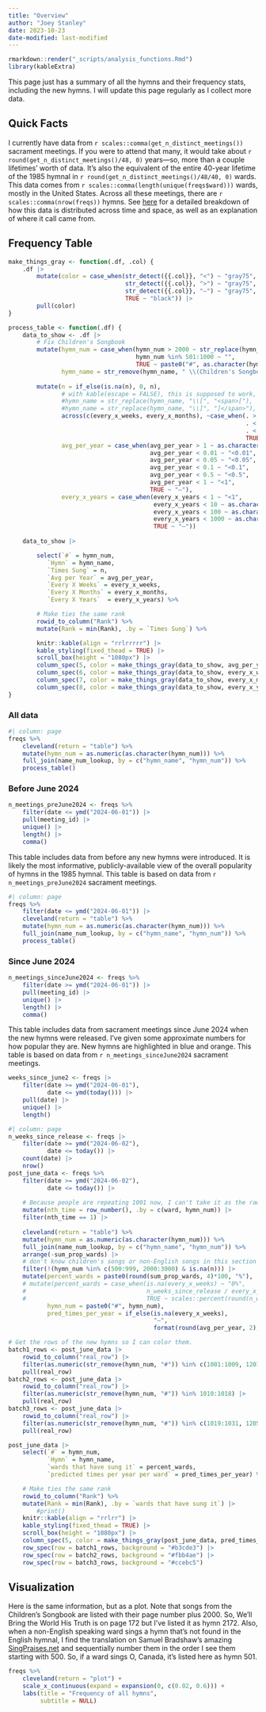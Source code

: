 ```yaml
---
title: "Overview"
author: "Joey Stanley"
date: 2023-10-23
date-modified: last-modified
---
```


```r
rmarkdown::render("_scripts/analysis_functions.Rmd")
library(kableExtra)
```

This page just has a summary of all the hymns and their frequency stats, including the new hymns. I will update this page regularly as I collect more data.

## Quick Facts

I currently have data from `r scales::comma(get_n_distinct_meetings())` sacrament meetings. If you were to attend that many, it would take about `r round(get_n_distinct_meetings()/48, 0)` years---so, more than a couple lifetimes' worth of data. It's also the equivalent of the entire 40-year lifetime of the 1985 hymnal in `r round(get_n_distinct_meetings()/48/40, 0)` wards. This data comes from `r scales::comma(length(unique(freqs$ward)))` wards, mostly in the United States. Across all these meetings, there are `r scales::comma(nrow(freqs))` hymns. See [here](/posts/frequency-data) for a detailed breakdown of how this data is distributed across time and space, as well as an explanation of where it call came from. 


## Frequency Table

::: {.panel-tabset}

```r
make_things_gray <- function(.df, .col) {
    .df |> 
        mutate(color = case_when(str_detect({{.col}}, "<") ~ "gray75",
                                 str_detect({{.col}}, ">") ~ "gray75",
                                 str_detect({{.col}}, "—") ~ "gray75",
                                 TRUE ~ "black")) |> 
        pull(color)
}

process_table <- function(.df) {
    data_to_show <- .df |> 
        # Fix Children's Songbook
        mutate(hymn_num = case_when(hymn_num > 2000 ~ str_replace(hymn_num, "\\A20*", "CS #"), 
                                    hymn_num %in% 501:1000 ~ "",
                                    TRUE ~ paste0("#", as.character(hymn_num))),
               hymn_name = str_remove(hymn_name, " \\(Children's Songbook\\)")) |>
        
        mutate(n = if_else(is.na(n), 0, n),
               # with kable(escape = FALSE), this is supposed to work, I think, but it doesn't
               #hymn_name = str_replace(hymn_name, "\\[", "<span>["),
               #hymn_name = str_replace(hymn_name, "\\]", "]</span>"),
               across(c(every_x_weeks, every_x_months), ~case_when(. > 100 ~ ">100", 
                                                                   . < 10 ~ as.character(format(round(., 1), nsmall = 1)),
                                                                   . < 100 ~ as.character(round(.)),
                                                                   TRUE ~ "—")),
               avg_per_year = case_when(avg_per_year > 1 ~ as.character(format(round(avg_per_year, 2), nsmall = 2)),
                                        avg_per_year < 0.01 ~ "<0.01",
                                        avg_per_year < 0.05 ~ "<0.05",
                                        avg_per_year < 0.1 ~ "<0.1",
                                        avg_per_year < 0.5 ~ "<0.5",
                                        avg_per_year < 1 ~ "<1",
                                        TRUE ~ "—"),
               every_x_years = case_when(every_x_years < 1 ~ "<1",
                                         every_x_years < 10 ~ as.character(round(every_x_years, 1)),
                                         every_x_years < 100 ~ as.character(round(every_x_years)),
                                         every_x_years < 1000 ~ as.character(round(every_x_years/10)*10),
                                         TRUE ~ "—"))
        
    data_to_show |> 

        select(`#` = hymn_num,
           `Hymn` = hymn_name,
           `Times Sung` = n,
           `Avg per Year` = avg_per_year,
           `Every X Weeks` = every_x_weeks,
           `Every X Months` = every_x_months,
           `Every X Years`  = every_x_years) %>%

        # Make ties the same rank
        rowid_to_column("Rank") %>%
        mutate(Rank = min(Rank), .by = `Times Sung`) %>%

        knitr::kable(align = "rrlrrrrr") |>
        kable_styling(fixed_thead = TRUE) |>
        scroll_box(height = "1080px") |>
        column_spec(5, color = make_things_gray(data_to_show, avg_per_year)) |>
        column_spec(6, color = make_things_gray(data_to_show, every_x_weeks)) |>
        column_spec(7, color = make_things_gray(data_to_show, every_x_months)) |>
        column_spec(8, color = make_things_gray(data_to_show, every_x_years))
}
```


### All data

```r
#| column: page
freqs %>%
    cleveland(return = "table") %>%
    mutate(hymn_num = as.numeric(as.character(hymn_num))) %>%
    full_join(name_num_lookup, by = c("hymn_name", "hymn_num")) %>%
    process_table()
```

### Before June 2024

```r
n_meetings_preJune2024 <- freqs %>%
    filter(date <= ymd("2024-06-01")) |> 
    pull(meeting_id) |> 
    unique() |> 
    length() |> 
    comma()
```


This table includes data from before any new hymns were introduced. It is likely the most informative, publicly-available view of the overall popularity of hymns in the 1985 hymnal. This table is based on data from `r n_meetings_preJune2024` sacrament meetings. 

```r
#| column: page
freqs %>%
    filter(date <= ymd("2024-06-01")) |> 
    cleveland(return = "table") %>%
    mutate(hymn_num = as.numeric(as.character(hymn_num))) %>%
    full_join(name_num_lookup, by = c("hymn_name", "hymn_num")) %>%
    process_table()
```


### Since June 2024

```r
n_meetings_sinceJune2024 <- freqs %>%
    filter(date >= ymd("2024-06-01")) |> 
    pull(meeting_id) |> 
    unique() |> 
    length() |> 
    comma()
```


This table includes data from sacrament meetings since June 2024 when the new hymns were released. I've given some approximate numbers for how popular they are. New hymns are highlighted in blue and orange. This table is based on data from `r n_meetings_sinceJune2024` sacrament meetings.

```r
weeks_since_june2 <- freqs |> 
    filter(date >= ymd("2024-06-01"),
           date <= ymd(today())) |> 
    pull(date) |> 
    unique() |> 
    length()
```


```r
#| column: page
n_weeks_since_release <- freqs |> 
    filter(date >= ymd("2024-06-02"),
           date <= today()) |> 
    count(date) |> 
    nrow()
post_june_data <- freqs %>%
    filter(date >= ymd("2024-06-02"),
           date <= today()) |>
    
    # Because people are repeating 1001 now, I can't take it as the raw frequency. I'll have to remove duplicates.
    mutate(nth_time = row_number(), .by = c(ward, hymn_num)) |>
    filter(nth_time == 1) |>
    
    cleveland(return = "table") %>%
    mutate(hymn_num = as.numeric(as.character(hymn_num))) %>%
    full_join(name_num_lookup, by = c("hymn_name", "hymn_num")) %>%
    arrange(-sum_prop_wards) |> 
    # don't know children's songs or non-English songs in this section
    filter(!(hymn_num %in% c(500:999, 2000:3000) & is.na(n))) |>
    mutate(percent_wards = paste0(round(sum_prop_wards, 4)*100, "%"),
    # mutate(percent_wards = case_when(is.na(every_x_weeks) ~ "0%",
    #                                  n_weeks_since_release / every_x_weeks > 0.9 ~ "almost all",
    #                                  TRUE ~ scales::percent(round(n_weeks_since_release / every_x_weeks, 3))),
           hymn_num = paste0("#", hymn_num),
           pred_times_per_year = if_else(is.na(every_x_weeks),
                                         "—",
                                         format(round(avg_per_year, 2), nsmall = 1)))

# Get the rows of the new hymns so I can color them.
batch1_rows <- post_june_data |> 
    rowid_to_column("real_row") |> 
    filter(as.numeric(str_remove(hymn_num, "#")) %in% c(1001:1009, 1201:1204)) |> 
    pull(real_row)
batch2_rows <- post_june_data |> 
    rowid_to_column("real_row") |> 
    filter(as.numeric(str_remove(hymn_num, "#")) %in% 1010:1018) |> 
    pull(real_row)
batch3_rows <- post_june_data |> 
    rowid_to_column("real_row") |> 
    filter(as.numeric(str_remove(hymn_num, "#")) %in% c(1019:1031, 1205:1206)) |> 
    pull(real_row)

post_june_data |> 
    select(`#` = hymn_num,
           `Hymn` = hymn_name,
           `wards that have sung it` = percent_wards,
           `predicted times per year per ward` = pred_times_per_year) %>%

    # Make ties the same rank
    rowid_to_column("Rank") %>%
    mutate(Rank = min(Rank), .by = `wards that have sung it`) |> 
        #print()
    knitr::kable(align = "rrlrr") |> 
    kable_styling(fixed_thead = TRUE) |> 
    scroll_box(height = "1080px") |> 
    column_spec(5, color = make_things_gray(post_june_data, pred_times_per_year)) |> 
    row_spec(row = batch1_rows, background = "#b3cde3") |>  
    row_spec(row = batch2_rows, background = "#fbb4ae") |> 
    row_spec(row = batch3_rows, background = "#ccebc5")
```



:::


## Visualization

Here is the same information, but as a plot. Note that songs from the Children's Songbook are listed with their page number plus 2000. So, <hymn>We'll Bring the World His Truth</hymn> is on page 172 but I've listed it as hymn 2172. Also, when a non-English speaking ward sings a hymn that's not found in the English hymnal, I find the translation on Samuel Bradshaw's amazing [SingPraises.net](https://singpraises.net/collections?lang=nl&category=book) and sequentially number them in the order I see them starting with 500. So, if a ward sings <hymn>O, Canada</hymn>, it's listed here as hymn 501.

```r
freqs %>%
    cleveland(return = "plot") + 
    scale_x_continuous(expand = expansion(0, c(0.02, 0.6))) + 
    labs(title = "Frequency of all hymns",
         subtitle = NULL)
```

